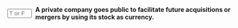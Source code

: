 ::: {.question-block}

<form onsubmit="event.preventDefault(); checkAnswerBox('q38','T')" style="display: flex; align-items: center; gap: 8px;">
<input type="text" id="q38" name="q38" maxlength="1" placeholder="T or F"
         style="width: 55px;" data-correct-answer="T" /> <label for="q38"><strong>A private company goes public to facilitate future acquisitions or mergers by using its stock as currency.</strong></label>
</form>

<div id="feedback-q38" class="feedback" data-status="" style="display:none;">
The sentence is TRUE.
</div>
:::
